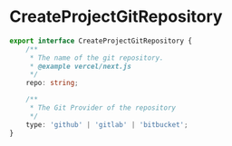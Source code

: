 # CreateProjectGitRepository

```typescript
export interface CreateProjectGitRepository {
    /**
     * The name of the git repository.
     * @example vercel/next.js
     */
    repo: string;

    /**
     * The Git Provider of the repository
     */
    type: 'github' | 'gitlab' | 'bitbucket';
}
```
